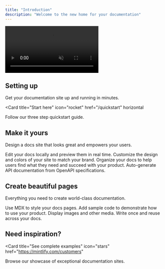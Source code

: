 ```yaml
---
title: "Introduction"
description: "Welcome to the new home for your documentation"
---
```


<div style={{
  position: 'relative',
  minHeight: '500px',
  overflow: 'hidden',
  marginBottom: '3rem'
}}>
  <video
    autoPlay
    loop
    muted
    playsInline
    style={{
      position: 'absolute',
      top: '50%',
      left: '50%',
      minWidth: '100%',
      minHeight: '100%',
      width: 'auto',
      height: 'auto',
      transform: 'translate(-50%, -50%)',
      objectFit: 'cover',
      zIndex: -1
    }}
    src="/videos/swpvideo.mp4"
  />
  <div style={{
    position: 'relative',
    zIndex: 1,
    padding: '4rem 2rem',
    textAlign: 'center',
    backgroundColor: 'rgba(0, 0, 0, 0.4)',
    color: 'white'
  }}>
    <h1 style={{
      fontSize: '3rem',
      fontWeight: 'bold',
      marginBottom: '1rem',
      textShadow: '2px 2px 4px rgba(0, 0, 0, 0.7)'
    }}>
      Welcome to Your Documentation
    </h1>
    <p style={{
      fontSize: '1.25rem',
      marginBottom: '2rem',
      textShadow: '1px 1px 2px rgba(0, 0, 0, 0.7)'
    }}>
      Build amazing documentation with powerful features
    </p>
  </div>
</div>

## Setting up

Get your documentation site up and running in minutes.

<Card
  title="Start here"
  icon="rocket"
  href="/quickstart"
  horizontal
>
  Follow our three step quickstart guide.
</Card>

## Make it yours

Design a docs site that looks great and empowers your users.

<Columns cols={2}>
  <Card
    title="Edit locally"
    icon="pen-to-square"
    href="/development"
  >
    Edit your docs locally and preview them in real time.
  </Card>
  <Card
    title="Customize your site"
    icon="palette"
    href="/essentials/settings"
  >
    Customize the design and colors of your site to match your brand.
  </Card>
    <Card
    title="Set up navigation"
    icon="map"
    href="/essentials/navigation"
  >
    Organize your docs to help users find what they need and succeed with your product.
  </Card>
  <Card
    title="API documentation"
    icon="terminal"
    href="/api-reference/introduction"
  >
    Auto-generate API documentation from OpenAPI specifications.
  </Card>
</Columns>

## Create beautiful pages

Everything you need to create world-class documentation.

<Columns cols={2}>
  <Card
    title="Write with MDX"
    icon="pen-fancy"
    href="/essentials/markdown"
  >
    Use MDX to style your docs pages.
  </Card>
  <Card
    title="Code samples"
    icon="code"
    href="/essentials/code"
  >
    Add sample code to demonstrate how to use your product.
  </Card>
  <Card
    title="Images"
    icon="image"
    href="/essentials/images"
  >
    Display images and other media.
  </Card>
  <Card
    title="Reusable snippets"
    icon="recycle"
    href="/essentials/reusable-snippets"
  >
    Write once and reuse across your docs.
  </Card>
</Columns>

## Need inspiration?

<Card
  title="See complete examples"
  icon="stars"
  href="https://mintlify.com/customers"
>
  Browse our showcase of exceptional documentation sites.
</Card>
